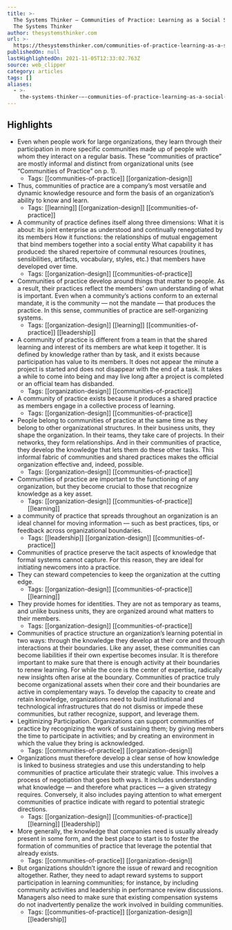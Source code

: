 ```yaml
---
title: >-
  The Systems Thinker – Communities of Practice: Learning as a Social System -
  The Systems Thinker
author: thesystemsthinker.com
url: >-
  https://thesystemsthinker.com/communities-of-practice-learning-as-a-social-system/?utm_source=pocket_mylist
publishedOn: null
lastHighlightedOn: 2021-11-05T12:33:02.763Z
source: web_clipper
category: articles
tags: []
aliases:
  - >-
    the-systems-thinker-–-communities-of-practice-learning-as-a-social-system-the-systems-thinker
---
```

## Highlights
- Even when people work for large organizations, they learn through their participation in more specific communities made up of people with whom they interact on a regular basis. These “communities of practice” are mostly informal and distinct from organizational units (see “Communities of Practice” on p. 1).
    - Tags: [[communities-of-practice]] [[organization-design]] 
- Thus, communities of practice are a company’s most versatile and dynamic knowledge resource and form the basis of an organization’s ability to know and learn.
    - Tags: [[learning]] [[organization-design]] [[communities-of-practice]] 
- A community of practice defines itself along three dimensions: What it is about: its joint enterprise as understood and continually renegotiated by its members How it functions: the relationships of mutual engagement that bind members together into a social entity What capability it has produced: the shared repertoire of communal resources (routines, sensibilities, artifacts, vocabulary, styles, etc.) that members have developed over time.
    - Tags: [[organization-design]] [[communities-of-practice]] 
- Communities of practice develop around things that matter to people. As a result, their practices reflect the members’ own understanding of what is important. Even when a community’s actions conform to an external mandate, it is the community — not the mandate — that produces the practice. In this sense, communities of practice are self-organizing systems.
    - Tags: [[organization-design]] [[learning]] [[communities-of-practice]] [[leadership]] 
- A community of practice is different from a team in that the shared learning and interest of its members are what keep it together. It is defined by knowledge rather than by task, and it exists because participation has value to its members. It does not appear the minute a project is started and does not disappear with the end of a task. It takes a while to come into being and may live long after a project is completed or an official team has disbanded.
    - Tags: [[organization-design]] [[communities-of-practice]] 
- A community of practice exists because it produces a shared practice as members engage in a collective process of learning.
    - Tags: [[organization-design]] [[communities-of-practice]] 
- People belong to communities of practice at the same time as they belong to other organizational structures. In their business units, they shape the organization. In their teams, they take care of projects. In their networks, they form relationships. And in their communities of practice, they develop the knowledge that lets them do these other tasks. This informal fabric of communities and shared practices makes the official organization effective and, indeed, possible.
    - Tags: [[organization-design]] [[communities-of-practice]] 
- Communities of practice are important to the functioning of any organization, but they become crucial to those that recognize knowledge as a key asset.
    - Tags: [[organization-design]] [[communities-of-practice]] [[learning]] 
- a community of practice that spreads throughout an organization is an ideal channel for moving information — such as best practices, tips, or feedback across organizational boundaries.
    - Tags: [[leadership]] [[organization-design]] [[communities-of-practice]] 
- Communities of practice preserve the tacit aspects of knowledge that formal systems cannot capture. For this reason, they are ideal for initiating newcomers into a practice.
- They can steward competencies to keep the organization at the cutting edge.
    - Tags: [[organization-design]] [[communities-of-practice]] [[learning]] 
- They provide homes for identities. They are not as temporary as teams, and unlike business units, they are organized around what matters to their members.
    - Tags: [[organization-design]] [[communities-of-practice]] 
- Communities of practice structure an organization’s learning potential in two ways: through the knowledge they develop at their core and through interactions at their boundaries. Like any asset, these communities can become liabilities if their own expertise becomes insular. It is therefore important to make sure that there is enough activity at their boundaries to renew learning. For while the core is the center of expertise, radically new insights often arise at the boundary. Communities of practice truly become organizational assets when their core and their boundaries are active in complementary ways. To develop the capacity to create and retain knowledge, organizations need to build institutional and technological infrastructures that do not dismiss or impede these communities, but rather recognize, support, and leverage them.
- Legitimizing Participation. Organizations can support communities of practice by recognizing the work of sustaining them; by giving members the time to participate in activities; and by creating an environment in which the value they bring is acknowledged.
    - Tags: [[communities-of-practice]] [[organization-design]] 
- Organizations must therefore develop a clear sense of how knowledge is linked to business strategies and use this understanding to help communities of practice articulate their strategic value. This involves a process of negotiation that goes both ways. It includes understanding what knowledge — and therefore what practices — a given strategy requires. Conversely, it also includes paying attention to what emergent communities of practice indicate with regard to potential strategic directions.
    - Tags: [[organization-design]] [[communities-of-practice]] [[learning]] [[leadership]] 
- More generally, the knowledge that companies need is usually already present in some form, and the best place to start is to foster the formation of communities of practice that leverage the potential that already exists.
    - Tags: [[communities-of-practice]] [[organization-design]] 
- But organizations shouldn’t ignore the issue of reward and recognition altogether. Rather, they need to adapt reward systems to support participation in learning communities; for instance, by including community activities and leadership in performance review discussions. Managers also need to make sure that existing compensation systems do not inadvertently penalize the work involved in building communities.
    - Tags: [[communities-of-practice]] [[organization-design]] [[leadership]]

